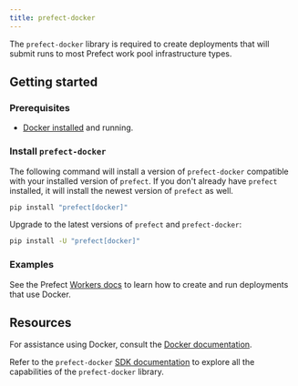 ```yaml
---
title: prefect-docker
---
```


The `prefect-docker` library is required to create deployments that will submit runs to most Prefect work pool infrastructure types.

## Getting started

### Prerequisites

- [Docker installed](https://www.docker.com/) and running.

### Install `prefect-docker`

The following command will install a version of `prefect-docker` compatible with your installed version of `prefect`. 
If you don't already have `prefect` installed, it will install the newest version of `prefect` as well.

```bash
pip install "prefect[docker]"
```

Upgrade to the latest versions of `prefect` and `prefect-docker`:

```bash
pip install -U "prefect[docker]"
```
### Examples
See the Prefect [Workers docs](/v3/deploy/infrastructure-examples/docker) to learn how to create and run deployments that use Docker.

## Resources

For assistance using Docker, consult the [Docker documentation](https://docs.docker.com/).

Refer to the `prefect-docker` [SDK documentation](https://reference.prefect.io/prefect_docker/) to explore all the capabilities of the `prefect-docker` library.
